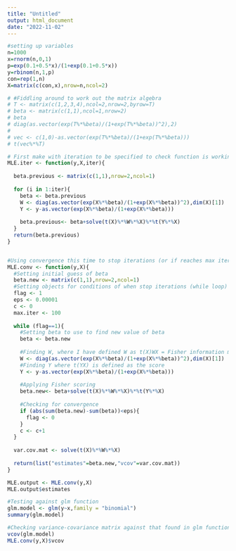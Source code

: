 ```yaml
---
title: "Untitled"
output: html_document
date: "2022-11-02"
---
```


```r
#setting up variables
n=1000
x=rnorm(n,0,1)
p=exp(0.1+0.5*x)/(1+exp(0.1+0.5*x))
y=rbinom(n,1,p)
con=rep(1,n)
X=matrix(c(con,x),nrow=n,ncol=2)

# #Fiddling around to work out the matrix algebra
# T <- matrix(c(1,2,3,4),ncol=2,nrow=2,byrow=T)
# beta <- matrix(c(1,1),ncol=1,nrow=2)
# beta
# diag(as.vector(exp(T%*%beta)/(1+exp(T%*%beta))^2),2)
#   
# vec <- c(1,0)-as.vector(exp(T%*%beta)/(1+exp(T%*%beta)))
# t(vec%*%T)
```

```r
# First make with iteration to be specified to check function is working
MLE.iter <- function(y,X,iter){
  
  beta.previous <- matrix(c(1,1),nrow=2,ncol=1)
  
  for (i in 1:iter){
    beta <- beta.previous
    W <- diag(as.vector(exp(X%*%beta)/(1+exp(X%*%beta))^2),dim(X)[1])
    Y <- y-as.vector(exp(X%*%beta)/(1+exp(X%*%beta)))
    
    beta.previous<- beta+solve(t(X)%*%W%*%X)%*%t(Y%*%X)
  }
  return(beta.previous)
}


#Using convergence this time to stop iterations (or if reaches max iterations)
MLE.conv <- function(y,X){
  #Setting initial guess of beta
  beta.new <- matrix(c(1,1),nrow=2,ncol=1)
  #Setting objects for conditions of when stop iterations (while loop)
  flag <- 1
  eps <- 0.00001
  c <- 0
  max.iter <- 100
  
  while (flag==1){
    #Setting beta to use to find new value of beta
    beta <- beta.new
    
    #Finding W, where I have defined W as t(X)WX = Fisher information matrix
    W <- diag(as.vector(exp(X%*%beta)/(1+exp(X%*%beta))^2),dim(X)[1])
    #Finding Y where t(YX) is defined as the score 
    Y <- y-as.vector(exp(X%*%beta)/(1+exp(X%*%beta)))
    
    #Applying Fisher scoring
    beta.new<- beta+solve(t(X)%*%W%*%X)%*%t(Y%*%X)
    
    #Checking for convergence
    if (abs(sum(beta.new)-sum(beta))<eps){
      flag <- 0
    }
    c <- c+1
  }
  
  var.cov.mat <- solve(t(X)%*%W%*%X)
    
  return(list("estimates"=beta.new,"vcov"=var.cov.mat))
}

MLE.output <- MLE.conv(y,X)
MLE.output$estimates

#Testing against glm function
glm.model <- glm(y~x,family = "binomial")
summary(glm.model)

#Checking variance-covariance matrix against that found in glm function
vcov(glm.model)
MLE.conv(y,X)$vcov
```


